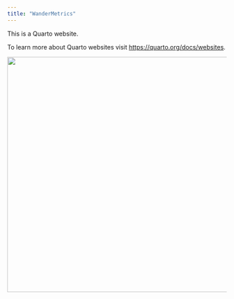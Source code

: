 ```yaml
---
title: "WanderMetrics"
---
```


This is a Quarto website.

To learn more about Quarto websites visit <https://quarto.org/docs/websites>.

<p style='text-align:center'>
    <img src="figures/web_flight.jpg" width="960" height="540" />
</p>
